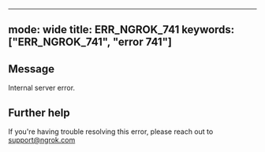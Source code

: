 
---
mode: wide
title: ERR_NGROK_741
keywords: ["ERR_NGROK_741", "error 741"]
---

## Message
Internal server error.




## Further help
If you're having trouble resolving this error, please reach out to [support@ngrok.com](mailto:support@ngrok.com?subject=Help%20with%20ERR_NGROK_741)

